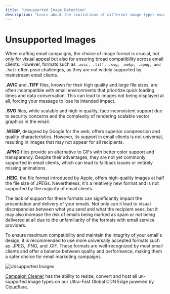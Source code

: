 ```yaml
---
title: 'Unsupported Image Detection'
description: "Learn about the limitations of different image types emails and discover why they are often unsupported across various email clients, affecting your campaign's visual impact."
---
```

# Unsupported Images
When crafting email campaigns, the choice of image format is crucial, not only for visual appeal but also for ensuring broad compatibility across email clients. However, formats such as `.avic, .tiff, .svg, .webp, .apng, and .heic` often pose challenges, as they are not widely supported by mainstream email clients.

**.AVIC** and **.TIFF** files, known for their high quality and large file sizes, are often incompatible with email environments that prioritize quick loading times and data conservation. This can lead to images not being displayed at all, forcing your message to lose its intended impact.

**.SVG** files, while scalable and high in quality, face inconsistent support due to security concerns and the complexity of rendering scalable vector graphics in the email.

**.WEBP**, designed by Google for the web, offers superior compression and quality characteristics. However, its support in email clients is not universal, resulting in images that may not appear for all recipients.

**.APNG** files provide an alternative to GIFs with better color support and transparency. Despite their advantages, they are not yet commonly supported in email clients, which can lead to fallback issues or entirely missing animations.

**.HEIC**, the file format introduced by Apple, offers high-quality images at half the file size of JPEGs. Nevertheless, it's a relatively new format and is not supported by the majority of email clients.

The lack of support for these formats can significantly impact the presentation and delivery of your emails. Not only can it lead to visual discrepancies between what you send and what the recipient sees, but it may also increase the risk of emails being marked as spam or not being delivered at all due to the unfamiliarity of the formats with email service providers.

To ensure maximum compatibility and maintain the integrity of your email's design, it is recommended to use more universally accepted formats such as .JPEG, .PNG, and .GIF. These formats are well-recognized by most email clients and offer a balance between quality and performance, making them a safer choice for email marketing campaigns.
 
![Unsupported Images](/images/oversized-images-2.png)

[Campaign Cleaner](https://campaigncleaner.com) has the ability to resize, convert and host all un-supported image types on our Ultra-Fast Global CDN Edge powered by Cloudflare. 

